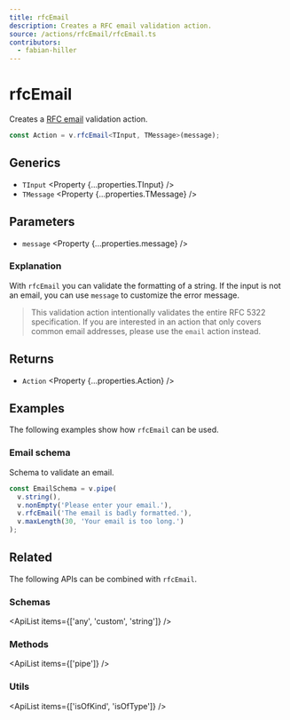 ```yaml
---
title: rfcEmail
description: Creates a RFC email validation action.
source: /actions/rfcEmail/rfcEmail.ts
contributors:
  - fabian-hiller
---
```



# rfcEmail

Creates a [RFC email](https://datatracker.ietf.org/doc/html/rfc5322#section-3.4.1) validation action.

```ts
const Action = v.rfcEmail<TInput, TMessage>(message);
```

## Generics

- `TInput` <Property {...properties.TInput} />
- `TMessage` <Property {...properties.TMessage} />

## Parameters

- `message` <Property {...properties.message} />

### Explanation

With `rfcEmail` you can validate the formatting of a string. If the input is not an email, you can use `message` to customize the error message.

> This validation action intentionally validates the entire RFC 5322 specification. If you are interested in an action that only covers common email addresses, please use the <Link href="../email/">`email`</Link> action instead.

## Returns

- `Action` <Property {...properties.Action} />

## Examples

The following examples show how `rfcEmail` can be used.

### Email schema

Schema to validate an email.

```ts
const EmailSchema = v.pipe(
  v.string(),
  v.nonEmpty('Please enter your email.'),
  v.rfcEmail('The email is badly formatted.'),
  v.maxLength(30, 'Your email is too long.')
);
```

## Related

The following APIs can be combined with `rfcEmail`.

### Schemas

<ApiList items={['any', 'custom', 'string']} />

### Methods

<ApiList items={['pipe']} />

### Utils

<ApiList items={['isOfKind', 'isOfType']} />
